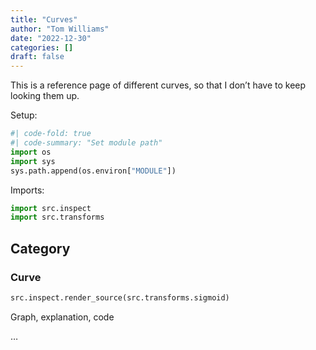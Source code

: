 ```yaml
---
title: "Curves"
author: "Tom Williams"
date: "2022-12-30"
categories: []
draft: false
---
```


This is a reference page of different curves, so that I don't have to keep looking them up.

Setup:
```python
#| code-fold: true
#| code-summary: "Set module path"
import os
import sys
sys.path.append(os.environ["MODULE"])
```
Imports:
```python
import src.inspect
import src.transforms
```

## Category

### Curve

```python
src.inspect.render_source(src.transforms.sigmoid)
```

Graph, explanation, code

...